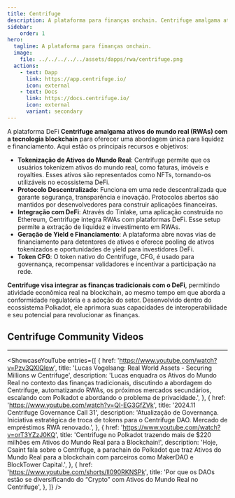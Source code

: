 ```yaml
---
title: Centrifuge
description: A plataforma para finanças onchain. Centrifuge amalgama ativos do mundo real (RWAs) com a tecnologia blockchain.
sidebar: 
    order: 1
hero:
  tagline: A plataforma para finanças onchain.
  image: 
    file: ../../../../../assets/dapps/rwa/centrifuge.png
  actions:
    - text: Dapp
      link: https://app.centrifuge.io/
      icon: external
    - text: Docs
      link: https://docs.centrifuge.io/
      icon: external
      variant: secondary
---
```



A plataforma DeFi **Centrifuge amalgama ativos do mundo real (RWAs) com a tecnologia blockchain** para oferecer uma abordagem única para liquidez e financiamento. Aqui estão os principais recursos e objetivos:
- **Tokenização de Ativos do Mundo Real**: Centrifuge permite que os usuários tokenizem ativos do mundo real, como faturas, imóveis e royalties. Esses ativos são representados como NFTs, tornando-os utilizáveis no ecossistema DeFi.
- **Protocolo Descentralizado**: Funciona em uma rede descentralizada que garante segurança, transparência e inovação. Protocolos abertos são mantidos por desenvolvedores para construir aplicações financeiras.
- **Integração com DeFi**: Através do Tinlake, uma aplicação construída no Ethereum, Centrifuge integra RWAs com plataformas DeFi. Esse setup permite a extração de liquidez e investimento em RWAs.
- **Geração de Yield e Financiamento**: A plataforma abre novas vias de financiamento para detentores de ativos e oferece pooling de ativos tokenizados e oportunidades de yield para investidores DeFi.
- **Token CFG**: O token nativo do Centrifuge, CFG, é usado para governança, recompensar validadores e incentivar a participação na rede.

**Centrifuge visa integrar as finanças tradicionais com o DeFi**, permitindo atividade econômica real na blockchain, ao mesmo tempo em que aborda a conformidade regulatória e a adoção do setor. Desenvolvido dentro do ecossistema Polkadot, ele aprimora suas capacidades de interoperabilidade e seu potencial para revolucionar as finanças.

## Centrifuge Community Videos
------------
<ShowcaseYouTube
  entries={[
                                    {
      href: 'https://www.youtube.com/watch?v=Pzv3QXlQlew',
      title: 'Lucas Vogelsang: Real World Assets - Securing Millions w Centrifuge',
      description: 'Lucas enquadra os Ativos do Mundo Real no contexto das finanças tradicionais, discutindo a abordagem do Centrifuge, automatizando RWAs, os próximos mercados secundários, escalando com Polkadot e abordando o problema de privacidade.',
          },
              {
      href: 'https://www.youtube.com/watch?v=QI-EG3GfZVk',
      title: '2024.11 Centrifuge Governance Call 31',
      description: 'Atualização de Governança. Iniciativa estratégica de troca de tokens para o Centrifuge DAO. Mercado de empréstimos RWA renovado.',
          },
              {
      href: 'https://www.youtube.com/watch?v=orT3YZzJ0KQ',
      title: 'Centrifuge no Polkadot trazendo mais de $220 milhões em Ativos do Mundo Real para a Blockchain!',
      description: 'Hoje, Csaint fala sobre o Centrifuge, a parachain do Polkadot que traz Ativos do Mundo Real para a blockchain com parceiros como MakerDAO e BlockTower Capital.',
          },
                        {
      href: 'https://www.youtube.com/shorts/ll090RKNSPk',
      title: 'Por que os DAOs estão se diversificando do “Crypto” com Ativos do Mundo Real no Centrifuge',
          },
  ]} />
